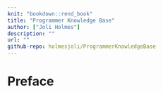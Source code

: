 ```yaml
---
knit: "bookdown::rend_book"
title: "Programmer Knowledge Base"
author: ["Joli Holmes"]
description: ""
url: ""
github-repo: holmesjoli/ProgrammerKnowledgeBase
---
```


# Preface {-}
